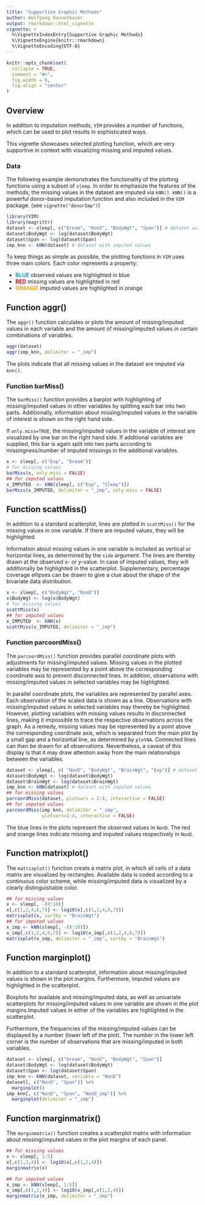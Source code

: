 ```yaml
---
title: "Supportive Graphic Methods"
author: Wolfgang Rannetbauer
output: rmarkdown::html_vignette
vignette: >
  %\VignetteIndexEntry{Supportive Graphic Methods}
  %\VignetteEngine{knitr::rmarkdown}
  %\VignetteEncoding{UTF-8}
---
```


```r
knitr::opts_chunk$set(
  collapse = TRUE,
  comment = "#>",
  fig.width = 6,
  fig.align = "center"
)
```

## Overview

In addition to imputation methods, `VIM` provides a number of functions, which can be used to plot results in sophisticated ways.  
  
This vignette showcases selected plotting function, which are very supportive in context with visualizing missing and imputed values.

### Data

The following example demonstrates the functionality of the plotting functions using a subset of `sleep`. In order to emphasize the features of the methods, the missing values in the dataset are imputed via `kNN()`. `kNN()` is a powerful donor-based imputation function and also included in the `VIM` package. (see `vignette("donorImp")`)

```r
library(VIM)
library(magrittr)
dataset <- sleep[, c("Dream", "NonD", "BodyWgt", "Span")] # dataset with missings
dataset$BodyWgt <- log(dataset$BodyWgt)
dataset$Span <- log(dataset$Span)
imp_knn <- kNN(dataset) # dataset with imputed values
```

To keep things as simple as possible, the plotting functions in `VIM` uses three main colors. Each color represents a property:

* __<font color="#00a2ff">BLUE</font>__     observed values are highlighted in blue
* __<font color="#ff0000">RED</font>__      missing values are highlighted in red
* __<font color="#ffa500">ORANGE</font>__   imputed values are highlighted in orange


## Function aggr()

The `aggr()` function calculates or plots the amount of missing/imputed values in each variable and the amount of missing/imputed values in certain combinations of variables.

```r
aggr(dataset) 
aggr(imp_knn, delimiter = "_imp") 
```

The plots indicate that all missing values in the dataset are imputed via `knn()`. 

### Function barMiss()

The `barMiss()` function provides a barplot with highlighting of missing/imputed values in other variables by splitting each bar into two parts. Additionally, information about missing/imputed values in the variable of interest is shown on the right hand side.  
  
If `only.miss=TRUE`, the missing/imputed values in the variable of interest are visualized by one bar on the right hand side. If additional variables are supplied, this bar is again split into two parts according to missingness/number of imputed missings in the additional variables.

```r
x <- sleep[, c("Exp", "Dream")]
# for missing values
barMiss(x, only.miss = FALSE)
## for imputed values
x_IMPUTED  <- kNN(sleep[, c("Exp", "Sleep")])
barMiss(x_IMPUTED, delimiter = "_imp", only.miss = FALSE)
```


## Function scattMiss()

In addition to a standard scatterplot, lines are plotted in `scattMiss()` for the missing values in one variable. If there are imputed values, they will be highlighted.  
  
Information about missing values in one variable is included as vertical or horizontal lines, as determined by the `side` argument. The lines are thereby drawn at the observed x- or y-value. In case of imputed values, they will additionally be highlighted in the scatterplot. Supplementary, percentage coverage ellipses can be drawn to give a clue about the shape of the bivariate data distribution.


```r
x <- sleep[, c("BodyWgt", "NonD")]
x$BodyWgt <- log(x$BodyWgt)
# for missing values
scattMiss(x)
## for imputed values
x_IMPUTED  <- kNN(x)
scattMiss(x_IMPUTED, delimiter = "_imp")
```

### Function parcoordMiss()

The `parcoordMiss()` function provides parallel coordinate plots with adjustments for missing/imputed values. Missing values in the plotted variables may be represented by a point above the corresponding coordinate axis to prevent disconnected lines. In addition, observations with missing/imputed values in selected variables may be highlighted.  
  
In parallel coordinate plots, the variables are represented by parallel axes. Each observation of the scaled data is shown as a line. Observations with missing/imputed values in selected variables may thereby be highlighted. However, plotting variables with missing values results in disconnected lines, making it impossible to trace the respective observations across the graph. As a remedy, missing values may be represented by a point above the corresponding coordinate axis, which is separated from the main plot by a small gap and a horizontal line, as determined by `plotNA`. Connected lines can then be drawn for all observations. Nevertheless, a caveat of this display is that it may draw attention away from the main relationships between the variables.


```r
dataset <- sleep[, c( "NonD", "BodyWgt", "BrainWgt", "Exp")] # dataset with missings
dataset$BodyWgt <- log(dataset$BodyWgt)
dataset$BrainWgt <- log(dataset$BrainWgt)
imp_knn <- kNN(dataset) # dataset with imputed values
## for missing values
parcoordMiss(dataset, plotvars = 2:4, interactive = FALSE)
## for imputed values
parcoordMiss(imp_knn, delimiter = "_imp",
             plotvars=2:4, interactive = FALSE)
```

The blue lines in the plots represent the observed values in `NonD`. The red and orange lines indicate missing and imputed values respectively in `NonD`.


## Function matrixplot()

The `matrixplot()` function creats a matrix plot, in which all cells of a data matrix are visualized by rectangles. Available data is coded according to a continuous color scheme, while missing/imputed data is visualized by a clearly distinguishable color.  
  
```r
## for missing values
x <- sleep[, -(8:10)]
x[,c(1,2,4,6,7)] <- log10(x[,c(1,2,4,6,7)])
matrixplot(x, sortby = "BrainWgt")
## for imputed values
x_imp <- kNN(sleep[, -(8:10)])
x_imp[,c(1,2,4,6,7)] <- log10(x_imp[,c(1,2,4,6,7)])
matrixplot(x_imp, delimiter = "_imp", sortby = "BrainWgt")
```


## Function marginplot()

In addition to a standard scatterplot, information about missing/imputed values is shown in the plot margins. Furthermore, imputed values are highlighted in the scatterplot.  
  
Boxplots for available and missing/imputed data, as well as univariate scatterplots for missing/imputed values in one variable are shown in the plot margins.Imputed values in either of the variables are highlighted in the scatterplot.  
  
Furthermore, the frequencies of the missing/imputed values can be displayed by a number (lower left of the plot). The number in the lower left corner is the number of observations that are missing/imputed in both variables.

```r
dataset <- sleep[, c("Dream", "NonD", "BodyWgt", "Span")]
dataset$BodyWgt <- log(dataset$BodyWgt)
dataset$Span <- log(dataset$Span)
imp_knn <- kNN(dataset, variable = "NonD") 
dataset[, c("NonD", "Span")] %>% 
  marginplot()
imp_knn[, c("NonD", "Span", "NonD_imp")] %>% 
  marginplot(delimiter = "_imp")
```


## Function marginmatrix()

The `marginmatrix()` function creates a scatterplot matrix with information about missing/imputed values in the plot margins of each panel.


```r
## for missing values
x <- sleep[, 1:5]
x[,c(1,2,4)] <- log10(x[,c(1,2,4)])
marginmatrix(x)

## for imputed values
x_imp <- kNN(sleep[, 1:5])
x_imp[,c(1,2,4)] <- log10(x_imp[,c(1,2,4)])
marginmatrix(x_imp, delimiter = "_imp")
```


